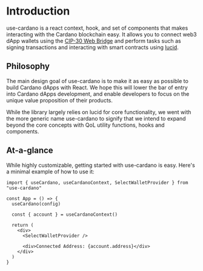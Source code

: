 # Introduction

use-cardano is a react context, hook, and set of components that makes interacting with the Cardano blockchain easy. It allows you to connect web3 dApp wallets using the [CIP-30 Web Bridge](https://cips.cardano.org/cips/cip30/) and perform tasks such as signing transactions and interacting with smart contracts using [lucid](https://github.com/spacebudz/lucid).

## Philosophy

The main design goal of use-cardano is to make it as easy as possible to build Cardano dApps with React. We hope this will lower the bar of entry into Cardano dApps development, and enable developers to focus on the unique value proposition of their products.

While the library largely relies on lucid for core functionality, we went with the more generic name use-cardano to signify that we intend to expand beyond the core concepts with QoL utility functions, hooks and components.

## At-a-glance

While highly customizable, getting started with use-cardano is easy. Here's a minimal example of how to use it:

```tsx copy
import { useCardano, useCardanoContext, SelectWalletProvider } from "use-cardano"

const App = () => {
  useCardano(config)

  const { account } = useCardanoContext()

  return (
    <div>
      <SelectWalletProvider />

      <div>Connected Address: {account.address}</div>
    </div>
  )
}
```
